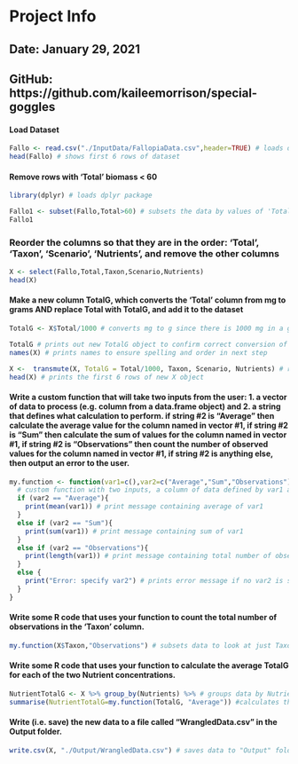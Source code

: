 # Project Info
## Date: January 29, 2021
## GitHub: https://github.com/kaileemorrison/special-goggles

#### Load Dataset 
```r
Fallo <- read.csv("./InputData/FallopiaData.csv",header=TRUE) # loads dataset
head(Fallo) # shows first 6 rows of dataset 
```
#### Remove rows with 'Total' biomass < 60
```r
library(dplyr) # loads dplyr package

Fallo1 <- subset(Fallo,Total>60) # subsets the data by values of 'Total' biomass that are greater than 60, therefore removing any values less than (<) 60. 
Fallo1
```
### Reorder the columns so that they are in the order: ‘Total’, ‘Taxon’, ‘Scenario’, ‘Nutrients’, and remove the other columns
```r
X <- select(Fallo,Total,Taxon,Scenario,Nutrients)
head(X)
```
#### Make a new column TotalG, which converts the ‘Total’ column from mg to grams AND replace Total with TotalG, and add it to the dataset
```r
TotalG <- X$Total/1000 # converts mg to g since there is 1000 mg in a g

TotalG # prints out new TotalG object to confirm correct conversion of mg to g
names(X) # prints names to ensure spelling and order in next step 

X <-  transmute(X, TotalG = Total/1000, Taxon, Scenario, Nutrients) # replaces 'Total' with 'TotalG' and keeps other columns
head(X) # prints the first 6 rows of new X object
```

#### Write a custom function that will take two inputs from the user: 1. a vector of data to process (e.g. column from a data.frame object) and 2. a string that defines what calculation to perform. if string #2 is "Average" then calculate the average value for the column named in vector #1, if string #2 is "Sum" then calculate the sum of values for the column named in vector #1, if string #2 is "Observations" then count the number of observed values for the column named in vector #1, if string #2 is anything else, then output an error to the user. 
```r
my.function <- function(var1=c(),var2=c("Average","Sum","Observations")){
  # custom function with two inputs, a column of data defined by var1 and a string of possible calcualtions defined by var2
  if (var2 == "Average"){
    print(mean(var1)) # print message containing average of var1
  }
  else if (var2 == "Sum"){
    print(sum(var1)) # print message containing sum of var1
  }
  else if (var2 == "Observations"){
    print(length(var1)) # print message containing total number of observations in var1
  }
  else {
    print("Error: specify var2") # prints error message if no var2 is specified
  }
}
```

#### Write some R code that uses your function to count the total number of observations in the 'Taxon' column.
```r
my.function(X$Taxon,"Observations") # subsets data to look at just Taxon column, calculates total number of observations in Taxon column
```

#### Write some R code that uses your function to calculate the average TotalG for each of the two Nutrient concentrations.
```r
NutrientTotalG <- X %>% group_by(Nutrients) %>% # groups data by Nutrient type (i.e. high and low)
summarise(NutrientTotalG=my.function(TotalG, "Average")) #calculates the average TotalG for both low and high nutrient concentrations
```

#### Write (i.e. save) the new data to a file called "WrangledData.csv" in the Output folder. 
```r
write.csv(X, "./Output/WrangledData.csv") # saves data to "Output" folder in project folder 
```



